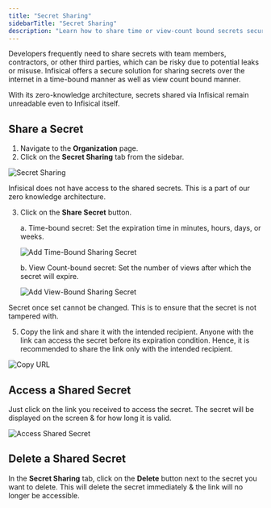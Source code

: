 ```yaml
---
title: "Secret Sharing"
sidebarTitle: "Secret Sharing"
description: "Learn how to share time or view-count bound secrets securely with anyone on the internet."
---
```


Developers frequently need to share secrets with team members, contractors, or other third parties, which can be risky due to potential leaks or misuse.
Infisical offers a secure solution for sharing secrets over the internet in a time-bound manner as well as view count bound manner.

With its zero-knowledge architecture, secrets shared via Infisical remain unreadable even to Infisical itself.

## Share a Secret

1. Navigate to the **Organization** page.
2. Click on the **Secret Sharing** tab from the sidebar.

![Secret Sharing](../../images/platform/secret-sharing/overview.png)

<Note>
  Infisical does not have access to the shared secrets. This is a part of our
  zero knowledge architecture.
</Note>

3. Click on the **Share Secret** button.

   a. Time-bound secret: Set the expiration time in minutes, hours, days, or weeks.

   ![Add Time-Bound Sharing Secret](../../images/platform/secret-sharing/new-time-bound-secret.png)

   b. View Count-bound secret: Set the number of views after which the secret will expire.

   ![Add View-Bound Sharing Secret](../../images/platform/secret-sharing/new-view-bound-secret.png)

<Note>
  Secret once set cannot be changed. This is to ensure that the secret is not
  tampered with.
</Note>

5. Copy the link and share it with the intended recipient. Anyone with the link can access the secret before its expiration condition. Hence, it is recommended to share the link only with the intended recipient.

![Copy URL](../../images/platform/secret-sharing/copy-url.png)

## Access a Shared Secret

Just click on the link you received to access the secret. The secret will be displayed on the screen & for how long it is valid.

![Access Shared Secret](../../images/platform/secret-sharing/public-view.png)

## Delete a Shared Secret

In the **Secret Sharing** tab, click on the **Delete** button next to the secret you want to delete. This will delete the secret immediately & the link will no longer be accessible.
